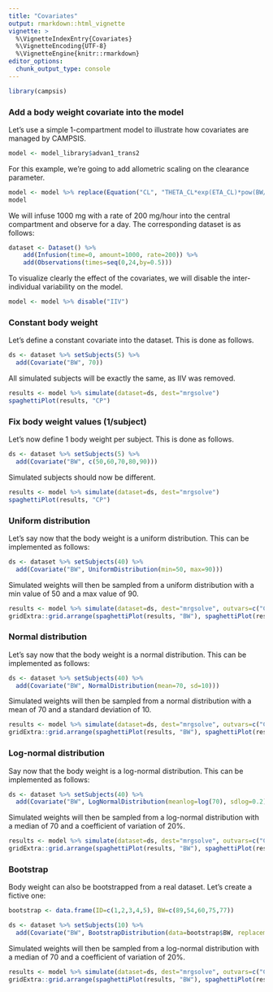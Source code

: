 ```yaml
---
title: "Covariates"
output: rmarkdown::html_vignette
vignette: >
  %\VignetteIndexEntry{Covariates}
  %\VignetteEncoding{UTF-8}
  %\VignetteEngine{knitr::rmarkdown}
editor_options: 
  chunk_output_type: console
---
```


```r
library(campsis)
```

### Add a body weight covariate into the model

Let's use a simple 1-compartment model to illustrate how covariates are managed by CAMPSIS.

```r
model <- model_library$advan1_trans2
```

For this example, we're going to add allometric scaling on the clearance parameter.

```r
model <- model %>% replace(Equation("CL", "THETA_CL*exp(ETA_CL)*pow(BW/70, 0.75)"))
model
```

We will infuse 1000 mg with a rate of 200 mg/hour into the central compartment and observe for a day.
The corresponding dataset is as follows:

```r
dataset <- Dataset() %>%
    add(Infusion(time=0, amount=1000, rate=200)) %>%
    add(Observations(times=seq(0,24,by=0.5)))
```

To visualize clearly the effect of the covariates, we will disable the inter-individual variability on the model.

```r
model <- model %>% disable("IIV")
```

### Constant body weight

Let's define a constant covariate into the dataset. This is done as follows.

```r
ds <- dataset %>% setSubjects(5) %>%
  add(Covariate("BW", 70))
```

All simulated subjects will be exactly the same, as IIV was removed.

```r
results <- model %>% simulate(dataset=ds, dest="mrgsolve")
spaghettiPlot(results, "CP")
```

### Fix body weight values (1/subject)

Let's now define 1 body weight per subject. This is done as follows.

```r
ds <- dataset %>% setSubjects(5) %>%
  add(Covariate("BW", c(50,60,70,80,90)))
```

Simulated subjects should now be different.

```r
results <- model %>% simulate(dataset=ds, dest="mrgsolve")
spaghettiPlot(results, "CP")
```

### Uniform distribution

Let's say now that the body weight is a uniform distribution. This can be implemented as follows:

```r
ds <- dataset %>% setSubjects(40) %>%
  add(Covariate("BW", UniformDistribution(min=50, max=90)))
```

Simulated weights will then be sampled from a uniform distribution with a min value of 50 and a max value of 90.

```r
results <- model %>% simulate(dataset=ds, dest="mrgsolve", outvars=c("CP", "BW"), seed=1)
gridExtra::grid.arrange(spaghettiPlot(results, "BW"), spaghettiPlot(results, "CP"), nrow=1)
```

### Normal distribution

Let's say now that the body weight is a normal distribution. This can be implemented as follows:

```r
ds <- dataset %>% setSubjects(40) %>%
  add(Covariate("BW", NormalDistribution(mean=70, sd=10)))
```

Simulated weights will then be sampled from a normal distribution with a mean of 70 and a standard deviation of 10.

```r
results <- model %>% simulate(dataset=ds, dest="mrgsolve", outvars=c("CP", "BW"), seed=1)
gridExtra::grid.arrange(spaghettiPlot(results, "BW"), spaghettiPlot(results, "CP"), nrow=1)
```

### Log-normal distribution

Say now that the body weight is a log-normal distribution. This can be implemented as follows:

```r
ds <- dataset %>% setSubjects(40) %>%
  add(Covariate("BW", LogNormalDistribution(meanlog=log(70), sdlog=0.2)))
```

Simulated weights will then be sampled from a log-normal distribution with a median of 70 and a coefficient of variation of 20%.

```r
results <- model %>% simulate(dataset=ds, dest="mrgsolve", outvars=c("CP", "BW"), seed=1)
gridExtra::grid.arrange(spaghettiPlot(results, "BW"), spaghettiPlot(results, "CP"), nrow=1)
```

### Bootstrap

Body weight can also be bootstrapped from a real dataset.
Let's create a fictive one:

```r
bootstrap <- data.frame(ID=c(1,2,3,4,5), BW=c(89,54,60,75,77))
```

```r
ds <- dataset %>% setSubjects(10) %>%
  add(Covariate("BW", BootstrapDistribution(data=bootstrap$BW, replacement=TRUE, random=TRUE)))
```

Simulated weights will then be sampled from a log-normal distribution with a median of 70 and a coefficient of variation of 20%.

```r
results <- model %>% simulate(dataset=ds, dest="mrgsolve", outvars=c("CP", "BW"), seed=2)
gridExtra::grid.arrange(spaghettiPlot(results, "BW"), spaghettiPlot(results, "CP"), nrow=1)
```

